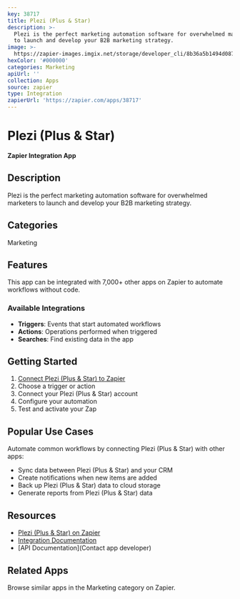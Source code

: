 ```yaml
---
key: 38717
title: Plezi (Plus & Star)
description: >-
  Plezi is the perfect marketing automation software for overwhelmed marketers
  to launch and develop your B2B marketing strategy.
image: >-
  https://zapier-images.imgix.net/storage/developer_cli/8b36a5b1494d0870ff01a7a14893a613_2.png?auto=format%2Ccompress&ixlib=python-3.0.0&q=50
hexColor: '#000000'
categories: Marketing
apiUrl: ''
collection: Apps
source: zapier
type: Integration
zapierUrl: 'https://zapier.com/apps/38717'
---
```

# Plezi (Plus & Star)

**Zapier Integration App**

## Description

Plezi is the perfect marketing automation software for overwhelmed marketers to launch and develop your B2B marketing strategy.

## Categories

Marketing

## Features

This app can be integrated with 7,000+ other apps on Zapier to automate workflows without code.

### Available Integrations

- **Triggers**: Events that start automated workflows
- **Actions**: Operations performed when triggered
- **Searches**: Find existing data in the app

## Getting Started

1. [Connect Plezi (Plus & Star) to Zapier](https://zapier.com/apps/38717)
2. Choose a trigger or action
3. Connect your Plezi (Plus & Star) account
4. Configure your automation
5. Test and activate your Zap

## Popular Use Cases

Automate common workflows by connecting Plezi (Plus & Star) with other apps:

- Sync data between Plezi (Plus & Star) and your CRM
- Create notifications when new items are added
- Back up Plezi (Plus & Star) data to cloud storage
- Generate reports from Plezi (Plus & Star) data

## Resources

- [Plezi (Plus & Star) on Zapier](https://zapier.com/apps/38717)
- [Integration Documentation](https://zapier.com/apps/38717/integrations)
- [API Documentation](Contact app developer)

## Related Apps

Browse similar apps in the Marketing category on Zapier.
